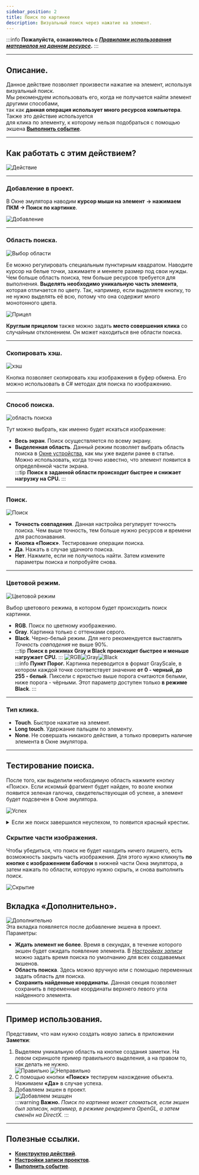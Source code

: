 ```yaml
---
sidebar_position: 2
title: Поиск по картинке
description: Визуальный поиск через нажатие на элемент.
---
```

:::info **Пожалуйста, ознакомьтесь с [*Правилами использования материалов на данном ресурсе*](../../Disclaimer).**
:::
_______________________________________________  
## Описание.
Данное действие позволяет произвести нажатие на элемент, используя визуальный поиск.  
Мы рекомендуем использовать его, когда не получается найти элемент другими способами,  
так как **данная операция использует много ресурсов компьютера**. Также это действие используется  
для клика по элементу, к которому нельзя подобраться с помощью экшена [**Выполнить событие**](../../Android/ProLite/RunEvent). 
_______________________________________________ 
## Как работать с этим действием?  
![Действие](./assets/SearchByPic/SearchByPic_pic1.png)
_______________________________________________   
### Добавление в проект.  
В Окне эмулятора наводим **курсор мыши на элемент** **→ нажимаем ПКМ → Поиск по картинке**.  

![Добавление](./assets/SearchByPic/SearchByPic_pic2.png)  
_______________________________________________ 
### Область поиска.  
![Выбор области](./assets/SearchByPic/SearchByPic_pic3.png)  

Ее можно регулировать специальным пунктирным квадратом. Наводите курсор на белые точки, зажимаете и меняете размер под свои нужды. Чем больше область поиска, тем больше ресурсов требуется для выполнения. **Выделять необходимо уникальную часть элемента**, которая отличается по цвету. Так, например, если выделяете кнопку, то не нужно выделять её всю, потому что она содержит много монотонного цвета.  

![Прицел](./assets/SearchByPic/SearchByPic_pic4.png)  

**Круглым прицелом** также можно задать **место совершения клика** со случайным отклонением. Он может находиться вне области поиска.  
_______________________________________________    
### Скопировать хэш.  
![хэш](./assets/SearchByPic/SearchByPic_pic5.png)   

Кнопка позволяет скопировать хэш изображения в буфер обмена. Его можно использовать в C# методах для поиска по изображению.  
_______________________________________________ 
### Способ поиска.  
![область поиска](./assets/SearchByPic/SearchByPic_pic6.png)  

Тут можно выбрать, как именно будет искаться изображение:  
- **Весь экран**. Поиск осуществляется по всему экрану.  
- **Выделенная область**. Данный режим позволяет выбрать область поиска в [Окне устройства](../Interface/DeviceWindow), как мы уже видели ранее в статье. Можно использовать, когда точно известно, что элемент появится в определённой части экрана.  
:::tip **Поиск в заданной области происходит быстрее и снижает нагрузку на CPU.**
:::
_______________________________________________  
### Поиск.  
![Поиск](./assets/SearchByPic/SearchByPic_pic7.png)  
- **Точность совпадения**. Данная настройка регулирует точность поиска. Чем выше точность, тем больше нужно ресурсов и времени для распознавания.  
- **Кнопка «Поиск»**. Тестирование операции поиска.  
- **Да**. Нажать в случае удачного поиска.  
- **Нет**. Нажмите, если не получилось найти. Затем измените параметры поиска и попробуйте снова.  
_______________________________________________  
 ### Цветовой режим.  
 ![Цветовой режим](./assets/SearchByPic/SearchByPic_pic8.png)  

 Выбор цветового режима, в котором будет происходить поиск картинки.  
 - **RGB**. Поиск по цветному изображению.    
 - **Gray**. Картинка только с оттенками серого.    
 - **Black**. Черно-белый режим. Для него рекомендуется выставлять *Точность совпадения* не выше 90%.  
:::tip **Поиск в режимах Gray и Black происходит быстрее и меньше нагружает CPU.**
::: 
  ![RGB](./assets/SearchByPic/SearchByPic_pic9.png)![Gray](./assets/SearchByPic/SearchByPic_pic10.png)![Black](./assets/SearchByPic/SearchByPic_pic11.png)  
:::info **Пункт Порог.**
Картинка переводится в формат GrayScale, в котором каждой точке соответствует значение **от 0 - черный, до 255 - белый**. Пиксели с яркостью выше порога считаются белыми, ниже порога - чёрными. Этот параметр доступен только **в режиме Black**.
:::     
 _______________________________________________ 
  ### Тип клика.  
  - **Touch**. Быстрое нажатие на элемент.  
  - **Long touch**. Удержание пальцем по элементу.   
  - **None**. Не совершать никакого действия, а только проверить наличие элемента в Окне эмулятора. 
  _______________________________________________  
## Тестирование поиска.  
 После того, как выделили необходимую область нажмите кнопку «Поиск». Если искомый фрагмент будет найден, то возле кнопки появится зеленая галочка, свидетельствующая об успехе, а элемент будет подсвечен в Окне эмулятора.  

![Успех](./assets/SearchByPic/SearchByPic_pic12.png)  
 <details>
<summary>Если же поиск завершился неуспехом, то появится красный крестик.</summary>  

![Неудача](./assets/SearchByPic/SearchByPic_pic13.png)
</details>
 
 ### Скрытие части изображения.  
 Чтобы убедиться, что поиск не будет находить ничего лишнего, есть возможность закрыть часть изображения. Для этого нужно кликнуть **по кнопке с изображением бабочки** в нижней части Окна эмулятора, а затем нажать по области, которую нужно скрыть, и снова выполнить поиск.  
 
 ![Скрытие](./assets/SearchByPic/SearchByPic_pic14.gif) 
## Вкладка «Дополнительно».  
![Дополнительно](./assets/SearchByPic/SearchByPic_pic15.png)  
Эта вкладка появляется после добавление экшена в проект. Параметры:  
- **Ждать элемент не более**. Время в секундах, в течение которого экшен будет ожидать появление элемента. В [*Настройках записи*](../../Settings/Record_and_InputMethods) можно задать время поиска по умолчанию для всех создаваемых экшенов.  
- **Область поиска**. Здесь можно вручную или с помощью переменных задать область для поиска.  
- **Сохранить найденные координаты.** Данная секция позволяет сохранить в переменные координаты верхнего левого угла найденного элемента.  
_______________________________________________
## Пример использования.  
Представим, что нам нужно создать новую запись в приложении **Заметки**:    
1. Выделяем уникальную область на кнопке создания заметки. На левом скриншоте пример правильного выделения, а на правом то, как делать не нужно.    
![Правильно](./assets/SearchByPic/SearchByPic_pic16.png) ![Неправильно](./assets/SearchByPic/SearchByPic_pic17.png)  
2. С помощью кнопки **«Поиск»** тестируем нахождение объекта. Нажимаем **«Да»** в случае успеха.  
3. Добавляем экшен в проект.  
![Добавляем экшщен](./assets/SearchByPic/SearchByPic_pic18.png)  
:::warning **Важно.**
*Поиск по картинке может сломаться, если экшен был записан, например, в режиме рендеринга OpenGL, а затем сменён на DirectX.*
:::  
_______________________________________________
## Полезные ссылки.  
- [**Конструктор действий**](../Interface/ActionBuilder). 
- [**Настройки записи проектов**](../../Settings/Record_and_InputMethods).     
- [**Выполнить событие**](../../Android/ProLite/RunEvent).
  



  
